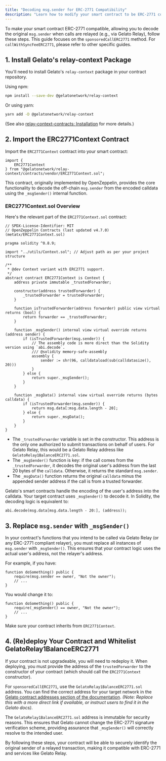 ```yaml
---
title: "Decoding msg.sender for ERC-2771 Compatibility"
description: "Learn how to modify your smart contract to be ERC-2771 compatible for use with Gelato Relay, focusing on sponsoredCallERC2771."
---
```


To make your smart contract ERC-2771 compatible, allowing you to decode the original `msg.sender` when calls are relayed (e.g., via Gelato Relay), follow these steps. This guide focuses on the `sponsoredCallERC2771` method. For `callWithSyncFeeERC2771`, please refer to other specific guides.

## 1. Install Gelato's relay-context Package

You'll need to install Gelato's `relay-context` package in your contract repository.

Using npm:
```bash
npm install --save-dev @gelatonetwork/relay-context
```

Or using yarn:
```bash
yarn add -D @gelatonetwork/relay-context
```
(See also [relay-context-contracts: Installation](https://github.com/gelatodigital/relay-context-contracts#installation) for more details.)

## 2. Import the ERC2771Context Contract

Import the `ERC2771Context` contract into your smart contract:

```solidity
import {
    ERC2771Context
} from "@gelatonetwork/relay-context/contracts/vendor/ERC2771Context.sol";
```

This contract, originally implemented by OpenZeppelin, provides the core functionality to decode the off-chain `msg.sender` from the encoded calldata using the `_msgSender()` internal function.

### ERC2771Context.sol Overview

Here's the relevant part of the `ERC2771Context.sol` contract:

```solidity
// SPDX-License-Identifier: MIT
// OpenZeppelin Contracts (last updated v4.7.0) (metatx/ERC2771Context.sol)

pragma solidity ^0.8.9;

import "../utils/Context.sol"; // Adjust path as per your project structure

/**
 * @dev Context variant with ERC2771 support.
 */
abstract contract ERC2771Context is Context {
    address private immutable _trustedForwarder;

    constructor(address trustedForwarder) {
        _trustedForwarder = trustedForwarder;
    }

    function isTrustedForwarder(address forwarder) public view virtual returns (bool) {
        return forwarder == _trustedForwarder;
    }

    function _msgSender() internal view virtual override returns (address sender) {
        if (isTrustedForwarder(msg.sender)) {
            // The assembly code is more direct than the Solidity version using `abi.decode`.
            /// @solidity memory-safe-assembly
            assembly {
                sender := shr(96, calldataload(sub(calldatasize(), 20)))
            }
        } else {
            return super._msgSender();
        }
    }

    function _msgData() internal view virtual override returns (bytes calldata) {
        if (isTrustedForwarder(msg.sender)) {
            return msg.data[:msg.data.length - 20];
        } else {
            return super._msgData();
        }
    }
}
```

- The `_trustedForwarder` variable is set in the constructor. This address is the only one authorized to submit transactions on behalf of users. For Gelato Relay, this would be a Gelato Relay address like `GelatoRelay1BalanceERC2771.sol`.
- The `_msgSender()` function is key: if the call comes from the `_trustedForwarder`, it decodes the original user's address from the last 20 bytes of the `calldata`. Otherwise, it returns the standard `msg.sender`.
- The `_msgData()` function returns the original `calldata` minus the appended sender address if the call is from a trusted forwarder.

Gelato's smart contracts handle the encoding of the user's address into the calldata. Your target contract uses `_msgSender()` to decode it. In Solidity, the decoding logic is equivalent to:
```solidity
abi.decode(msg.data[msg.data.length - 20:], (address));
```

## 3. Replace `msg.sender` with `_msgSender()`

In your contract's functions that you intend to be called via Gelato Relay (or any ERC-2771 compliant relayer), you must replace all instances of `msg.sender` with `_msgSender()`. This ensures that your contract logic uses the actual user's address, not the relayer's address.

For example, if you have:
```solidity
function doSomething() public {
    require(msg.sender == owner, "Not the owner");
    // ...
}
```
You would change it to:
```solidity
function doSomething() public {
    require(_msgSender() == owner, "Not the owner");
    // ...
}
```
Make sure your contract inherits from `ERC2771Context`.

## 4. (Re)deploy Your Contract and Whitelist GelatoRelay1BalanceERC2771

If your contract is not upgradeable, you will need to redeploy it. When deploying, you must provide the address of the `trustedForwarder` to the constructor of your contract (which should call the `ERC2771Context` constructor).

For `sponsoredCallERC2771`, use the `GelatoRelay1BalanceERC2771.sol` address. You can find the correct address for your target network in the [Gelato contract addresses section of the documentation](https://docs.gelato.network/developer-services/relay/contract-addresses). *(Note: Replace this with a more direct link if available, or instruct users to find it in the Gelato docs)*.

The `GelatoRelay1BalanceERC2771.sol` address is immutable for security reasons. This ensures that Gelato cannot change the ERC-2771 signature verification scheme, providing assurance that `_msgSender()` will correctly resolve to the intended user.

By following these steps, your contract will be able to securely identify the original sender of a relayed transaction, making it compatible with ERC-2771 and services like Gelato Relay.
